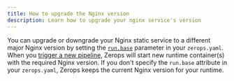 ```yaml
---
title: How to upgrade the Nginx version
description: Learn how to upgrade your nginx service's version
---
```


You can upgrade or downgrade your Nginx static service to a different major Nginx version by setting the <a href="/nginx/how-to/build-pipeline#base-1">`run.base`</a> parameter in your `zerops.yaml`. When you [trigger a new pipeline](/nginx/how-to/trigger-pipeline), Zerops will start new runtime container(s) with the required Nginx version. If you don't specify the `run.base` attribute in your `zerops.yaml`, Zerops keeps the current Nginx version for your runtime.
